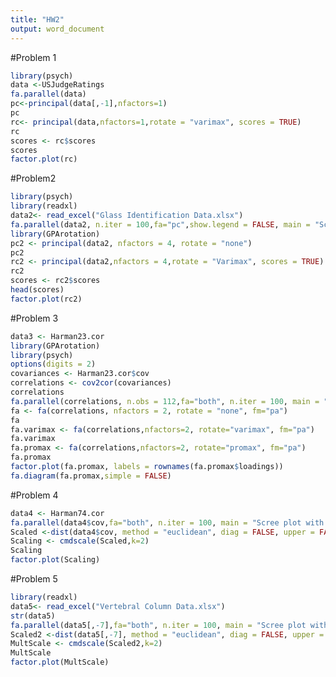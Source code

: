 ```yaml
---
title: "HW2"
output: word_document
---
```

#Problem 1
```r
library(psych)
data <-USJudgeRatings
fa.parallel(data)
pc<-principal(data[,-1],nfactors=1)
pc
rc<- principal(data,nfactors=1,rotate = "varimax", scores = TRUE)
rc
scores <- rc$scores
scores
factor.plot(rc)
```

#Problem2
```r
library(psych)
library(readxl)
data2<- read_excel("Glass Identification Data.xlsx")
fa.parallel(data2, n.iter = 100,fa="pc",show.legend = FALSE, main = "Screen Plot with Parallel Analysis")
library(GPArotation)
pc2 <- principal(data2, nfactors = 4, rotate = "none")
pc2
rc2 <- principal(data2,nfactors = 4,rotate = "Varimax", scores = TRUE)
rc2
scores <- rc2$scores
head(scores)
factor.plot(rc2)
```
#Problem 3
```r
data3 <- Harman23.cor
library(GPArotation)
library(psych)
options(digits = 2)
covariances <- Harman23.cor$cov
correlations <- cov2cor(covariances)
correlations
fa.parallel(correlations, n.obs = 112,fa="both", n.iter = 100, main = "Scree plot with parallel analysis")
fa <- fa(correlations, nfactors = 2, rotate = "none", fm="pa")
fa
fa.varimax <- fa(correlations,nfactors=2, rotate="varimax", fm="pa")
fa.varimax
fa.promax <- fa(correlations,nfactors=2, rotate="promax", fm="pa")
fa.promax
factor.plot(fa.promax, labels = rownames(fa.promax$loadings))
fa.diagram(fa.promax,simple = FALSE)

```
#Problem 4
```r
data4 <- Harman74.cor
fa.parallel(data4$cov,fa="both", n.iter = 100, main = "Scree plot with parallel analysis")
Scaled <-dist(data4$cov, method = "euclidean", diag = FALSE, upper = FALSE, p = 2)
Scaling <- cmdscale(Scaled,k=2)
Scaling
factor.plot(Scaling)

```
#Problem 5
```r
library(readxl)
data5<- read_excel("Vertebral Column Data.xlsx")
str(data5)
fa.parallel(data5[,-7],fa="both", n.iter = 100, main = "Scree plot with parallel analysis")
Scaled2 <-dist(data5[,-7], method = "euclidean", diag = FALSE, upper = FALSE, p = 2)
MultScale <- cmdscale(Scaled2,k=2)
MultScale
factor.plot(MultScale)

```

